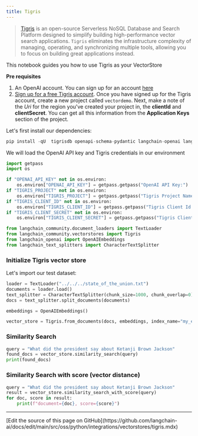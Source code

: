 ```yaml
---
title: Tigris
---
```


> [Tigris](https://tigrisdata.com) is an open-source Serverless NoSQL Database and Search Platform designed to simplify building high-performance vector search applications.
> `Tigris` eliminates the infrastructure complexity of managing, operating, and synchronizing multiple tools, allowing you to focus on building great applications instead.

This notebook guides you how to use Tigris as your VectorStore

**Pre requisites**

1. An OpenAI account. You can sign up for an account [here](https://platform.openai.com/)
2. [Sign up for a free Tigris account](https://console.preview.tigrisdata.cloud). Once you have signed up for the Tigris account, create a new project called `vectordemo`. Next, make a note of the *Uri* for the region you've created your project in, the **clientId** and **clientSecret**. You can get all this information from the **Application Keys** section of the project.

Let's first install our dependencies:

```python
pip install -qU  tigrisdb openapi-schema-pydantic langchain-openai langchain-community tiktoken
```

We will load the OpenAI API key and Tigris credentials in our environment

```python
import getpass
import os

if "OPENAI_API_KEY" not in os.environ:
    os.environ["OPENAI_API_KEY"] = getpass.getpass("OpenAI API Key:")
if "TIGRIS_PROJECT" not in os.environ:
    os.environ["TIGRIS_PROJECT"] = getpass.getpass("Tigris Project Name:")
if "TIGRIS_CLIENT_ID" not in os.environ:
    os.environ["TIGRIS_CLIENT_ID"] = getpass.getpass("Tigris Client Id:")
if "TIGRIS_CLIENT_SECRET" not in os.environ:
    os.environ["TIGRIS_CLIENT_SECRET"] = getpass.getpass("Tigris Client Secret:")
```

```python
from langchain_community.document_loaders import TextLoader
from langchain_community.vectorstores import Tigris
from langchain_openai import OpenAIEmbeddings
from langchain_text_splitters import CharacterTextSplitter
```

### Initialize Tigris vector store

Let's import our test dataset:

```python
loader = TextLoader("../../../state_of_the_union.txt")
documents = loader.load()
text_splitter = CharacterTextSplitter(chunk_size=1000, chunk_overlap=0)
docs = text_splitter.split_documents(documents)

embeddings = OpenAIEmbeddings()
```

```python
vector_store = Tigris.from_documents(docs, embeddings, index_name="my_embeddings")
```

### Similarity Search

```python
query = "What did the president say about Ketanji Brown Jackson"
found_docs = vector_store.similarity_search(query)
print(found_docs)
```

### Similarity Search with score (vector distance)

```python
query = "What did the president say about Ketanji Brown Jackson"
result = vector_store.similarity_search_with_score(query)
for doc, score in result:
    print(f"document={doc}, score={score}")
```

---

<Callout icon="pen-to-square" iconType="regular">
  [Edit the source of this page on GitHub](https://github.com/langchain-ai/docs/edit/main/src/oss/python/integrations/vectorstores/tigris.mdx)
</Callout>
